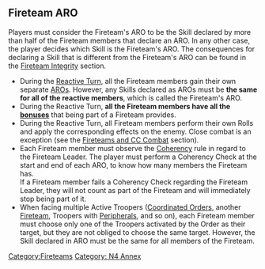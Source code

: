{{section-fireteams}}


== Fireteam ARO ==

Players must consider the Fireteam's ARO to be the Skill declared by more than half of the Fireteam members that declare an ARO. In any other case, the player decides which Skill is the Fireteam's ARO. The consequences for declaring a Skill that is different from the Fireteam's ARO can be found in the [[Fireteam Integrity]] section.

{{css_skillbox |black|  FIRETEAM ARO }}
{{effects}}
* During the [[Reactive Turn]], all the Fireteam members gain their own separate [[ARO]]s. However, any Skills declared as AROs must be '''the same for all of the reactive members''', which is called the Fireteam's ARO.
* During the Reactive Turn, '''all the Fireteam members have all the [[Fireteam Bonuses | bonuses]]''' that being part of a Fireteam provides.
* During the Reactive Turn, all Fireteam members perform their own Rolls and apply the corresponding effects on the enemy. Close combat is an exception (see the [[Fireteams:_Basic_Rules#Fireteams_and_CC_Combat | Fireteams and CC Combat]] section).
* Each Fireteam member must observe the [[Coherency]] rule in regard to the Fireteam Leader. The player must perform a Coherency Check at the start and end of each ARO, to know how many members the Fireteam has. <br>If a Fireteam member fails a Coherency Check regarding the Fireteam Leader, they will not count as part of the Fireteam and will immediately stop being part of it.
* When facing multiple Active Troopers ([[Coordinated Orders]], another [[Fireteam]], Troopers with [[Peripheral]]s, and so on), each Fireteam member must choose only one of the Troopers activated by the Order as their target, but they are not obliged to choose the same target. However, the Skill declared in ARO must be the same for all members of the Fireteam.
{{css_skillbox-end}}



{{section-fireteams}}


{{n4end}}



[[Category:Fireteams]]
[[Category: N4 Annex]]